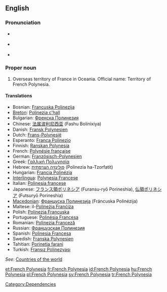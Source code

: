 {{wikipedia}}
==English==

===Pronunciation===
* {{a|UK}} {{IPA|/ˈfrɛntʃ pɒl.ɪˈniː.ʒə/|/ˈfrɛntʃ pɒl.ɪˈniː.zi.ə/|/ˈfrɛntʃ pɒl.ɪˈniː.ʃə/}}
* {{a|US}} {{IPA|/ˈfrɛntʃ pɑ.lɪˈni.ʒə/|/ˈfrɛntʃ pɑ.ləˈni.ʒə/}}
* {{audio|en-us-French Polynesia.ogg|Audio (US)}}

===Proper noun===
{{en-proper noun|sg=[[French]] [[Polynesia]]}}

# Overseas territory of France in Oceania. Official name: Territory of French Polynesia.

====Translations====
* Bosnian: [[Francuska Polinezija]] {{f}}
* [[Breton]]: [[Polinezia c'hall]]
* Bulgarian: [[Френска Полинезия]]
* Chinese: [[法属波利尼西亚]] (Fashu Bolinixiya)
* Danish: [[Fransk Polynesien]]
* Dutch: [[Frans-Polynesië]]
* Esperanto: [[Franca Polinezio]]
* Finnish: [[Ranskan Polynesia]]
* French: [[Polynésie française]]
* German: [[Französisch-Polynesien]]
* Greek: [[Γαλλική Πολυνησία]]
* Hebrew: [[פולינזיה הצרפתית]] (Polinezia ha-Tzorfatit)
* Hungarian: [[Francia Polinézia]]
* [[Interlingua]]: [[Polynesia Francese]]
* Italian: [[Polinesia francese]]
* Japanese: [[フランス領ポリネシア]] (Furansu-ryō Porineshia), [[仏領ポリネシア]] (Futsuryō Porineshia)
* [[Macedonian]]: [[Француска Полинезија]] (Fráncuska Polinézija) {{f}}
* Maltese: il-[[Polineżja Franċiża]]
* Polish: [[Polinezja Francuska]]
* Portuguese: [[Polinésia Francesa]]
* Romanian: [[Polinezia Franceză]] {{f}}
* Russian: [[Французская Полинезия]]
* Spanish: [[Polinesia Francesa]]
* Swedish: [[Franska Polynesien]]
* Tahitian: [[Porinetia farani]]
* Turkish: [[Fransız Polinezyası]]

''See'': [[Appendix:Countries of the world|Countries of the world]]

[[Category:Dependencies]]

[[et:French Polynesia]]
[[fr:French Polynesia]]
[[id:French Polynesia]]
[[hu:French Polynesia]]
[[pl:French Polynesia]]
[[sv:French Polynesia]]
[[tr:French Polynesia]]